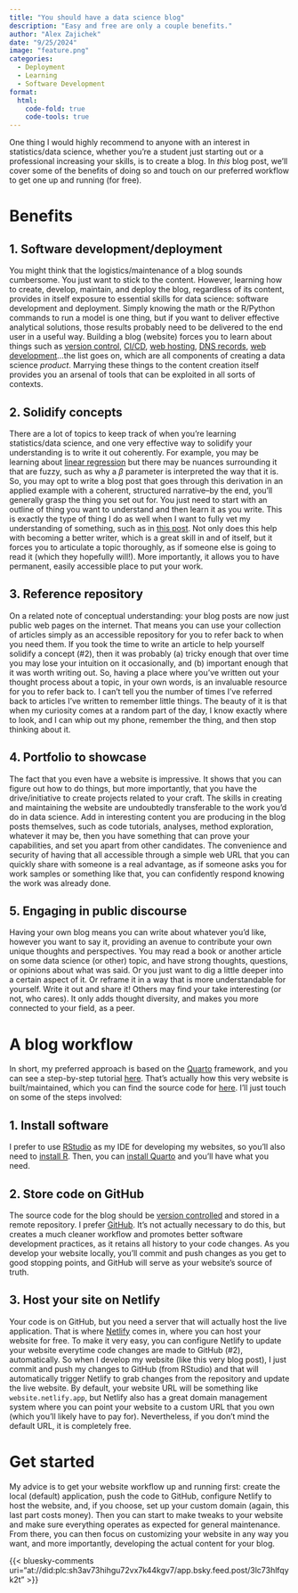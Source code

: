 ```yaml
---
title: "You should have a data science blog"
description: "Easy and free are only a couple benefits."
author: "Alex Zajichek"
date: "9/25/2024"
image: "feature.png"
categories:
  - Deployment
  - Learning
  - Software Development
format:
  html:
    code-fold: true
    code-tools: true
---
```


One thing I would highly recommend to anyone with an interest in statistics/data science, whether you're a student just starting out or a professional increasing your skills, is to create a blog. In _this_ blog post, we'll cover some of the benefits of doing so and touch on our preferred workflow to get one up and running (for free).

# Benefits

## 1. Software development/deployment

You might think that the logistics/maintenance of a blog sounds cumbersome. You just want to stick to the content. However, learning how to create, develop, maintain, and deploy the blog, regardless of its content, provides in itself exposure to essential skills for data science: software development and deployment. Simply knowing the math or the R/Python commands to run a model is one thing, but if you want to deliver effective analytical solutions, those results probably need to be delivered to the end user in a useful way. Building a blog (website) forces you to learn about things such as [version control](https://www.atlassian.com/git/tutorials/what-is-version-control), [CI/CD](https://www.synopsys.com/glossary/what-is-cicd.html), [web hosting](https://en.wikipedia.org/wiki/Web_hosting_service), [DNS records](https://www.cloudflare.com/learning/dns/dns-records/), [web development](https://www.geeksforgeeks.org/web-development/)...the list goes on, which are all components of creating a data science _product_. Marrying these things to the content creation itself provides you an arsenal of tools that can be exploited in all sorts of contexts.

## 2. Solidify concepts

There are a lot of topics to keep track of when you're learning statistics/data science, and one very effective way to solidify your understanding is to write it out coherently. For example, you may be learning about [linear regression]() but there may be nuances surrounding it that are fuzzy, such as why a $\beta$ parameter is interpreted the way that it is. So, you may opt to write a blog post that goes through this derivation in an applied example with a coherent, structured narrative--by the end, you'll generally grasp the thing you set out for. You just need to start with an outline of thing you want to understand and then learn it as you write. This is exactly the type of thing I do as well when I want to fully vet my understanding of something, such as in [this post](https://www.zajichekstats.com/post/the-evasive-spline/). Not only does this help with becoming a better writer, which is a great skill in and of itself, but it forces you to articulate a topic thoroughly, as if someone else is going to read it (which they hopefully will!). More importantly, it allows you to have permanent, easily accessible place to put your work.

## 3. Reference repository

On a related note of conceptual understanding: your blog posts are now just public web pages on the internet. That means you can use your collection of articles simply as an accessible repository for you to refer back to when you need them. If you took the time to write an article to help yourself solidify a concept (#2), then it was probably (a) tricky enough that over time you may lose your intuition on it occasionally, and (b) important enough that it was worth writing out. So, having a place where you've written out your thought process about a topic, in your own words, is an invaluable resource for you to refer back to. I can't tell you the number of times I've referred back to articles I've written to remember little things. The beauty of it is that when my curiosity comes at a random part of the day, I know exactly where to look, and I can whip out my phone, remember the thing, and then stop thinking about it.

## 4. Portfolio to showcase

The fact that you even have a website is impressive. It shows that you can figure out how to do things, but more importantly, that you have the drive/initiative to create projects related to your craft. The skills in creating and maintaining the website are undoubtedly transferable to the work you'd do in data science. Add in interesting content you are producing in the blog posts themselves, such as code tutorials, analyses, method exploration, whatever it may be, then you have something that can prove your capabilities, and set you apart from other candidates. The convenience and security of having that all accessible through a simple web URL that you can quickly share with someone is a real advantage, as if someone asks you for work samples or something like that, you can confidently respond knowing the work was already done.

## 5. Engaging in public discourse

Having your own blog means you can write about whatever you'd like, however you want to say it, providing an avenue to contribute your own unique thoughts and perspectives. You may read a book or another article on some data science (or other) topic, and have strong thoughts, questions, or opinions about what was said. Or you just want to dig a little deeper into a certain aspect of it. Or reframe it in a way that is more understandable for yourself. Write it out and share it! Others may find your take interesting (or not, who cares). It only adds thought diversity, and makes you more connected to your field, as a peer.

# A blog workflow

In short, my preferred approach is based on the [Quarto](https://quarto.org/) framework, and you can see a step-by-step tutorial [here](https://quarto.org/docs/websites/website-blog.html). That's actually how this very website is built/maintained, which you can find the source code for [here](https://github.com/centralstatz/centralstatz). I'll just touch on some of the steps involved:

## 1. Install software

I prefer to use [RStudio](https://posit.co/download/rstudio-desktop/) as my IDE for developing my websites, so you'll also need to [install R](https://www.r-project.org/). Then, you can [install Quarto](https://quarto.org/docs/get-started/) and you'll have what you need. 

## 2. Store code on GitHub

The source code for the blog should be [version controlled](https://www.atlassian.com/git/tutorials/what-is-version-control) and stored in a remote repository. I prefer [GitHub](https://www.github.com/). It's not actually necessary to do this, but creates a much cleaner workflow and promotes better software development practices, as it retains all history to your code changes. As you develop your website locally, you'll commit and push changes as you get to good stopping points, and GitHub will serve as your website's source of truth. 

## 3. Host your site on Netlify

Your code is on GitHub, but you need a server that will actually host the live application. That is where [Netlify](https://www.netlify.com/) comes in, where you can host your website for free. To make it very easy, you can configure Netlify to update your website everytime code changes are made to GitHub (#2), automatically. So when I develop my website (like this very blog post), I just commit and push my changes to GitHub (from RStudio) and that will automatically trigger Netlify to grab changes from the repository and update the live website. By default, your website URL will be something like `website.netlify.app`, but Netlify also has a great domain management system where you can point your website to a custom URL that you own (which you'll likely have to pay for). Nevertheless, if you don't mind the default URL, it is completely free.

# Get started

My advice is to get your website workflow up and running first: create the local (default) application, push the code to GitHub, configure Netlify to host the website, and, if you choose, set up your custom domain (again, this last part costs money). Then you can start to make tweaks to your website and make sure everything operates as expected for general maintenance. From there, you can then focus on customizing your website in any way you want, and more importantly, developing the actual content for your blog.

{{< bluesky-comments uri="at://did:plc:sh3av73hihgu72vx7k44kgv7/app.bsky.feed.post/3lc73hlfqyk2t" >}}